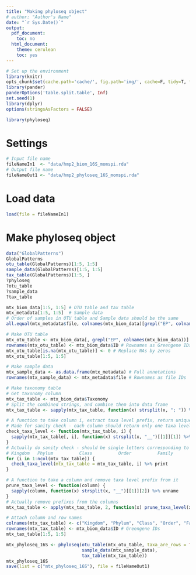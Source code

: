 ```yaml
---
title: "Making phyloseq object"
# author: "Author's Name"
date: "`r Sys.Date()`"
output:
  pdf_document:
    toc: no
  html_document:
    theme: cerulean
    toc: yes
---
```


```r
# Set up the environment
library(knitr)
opts_chunk$set(cache.path='cache/', fig.path='img/', cache=F, tidy=T, fig.keep='high', echo=F, dpi=100, warnings=F, message=F, comment=NA, warning=F, results='as.is', fig.width = 10, fig.height = 6) #out.width=700, 
library(pander)
panderOptions('table.split.table', Inf)
set.seed(1)
library(dplyr)
options(stringsAsFactors = FALSE)
```

```r
library(phyloseq)
```

# Settings

```r
# Input file name
fileNameIn1  <- "data/hmp2_biom_16S_momspi.rda"
# Output file name
fileNameOut1 <- "data/hmp2_phyloseq_16S_momspi.rda"
```

# Load data

```r
load(file = fileNameIn1)
```

# Make phyloseq object

```r
data("GlobalPatterns")
GlobalPatterns
otu_table(GlobalPatterns)[1:5, 1:5]
sample_data(GlobalPatterns)[1:5, 1:5]
tax_table(GlobalPatterns)[1:5, ]
?phyloseq
?otu_table
?sample_data
?tax_table
```

```r
mtx_biom_data[1:5, 1:5] # OTU table and tax table
mtx_metadata[1:5, 1:5]  # Sample data
# Order of samples in OTU table and Sample data should be the same
all.equal(mtx_metadata$file, colnames(mtx_biom_data)[grepl("EP", colnames(mtx_biom_data))])
```

```r
# Make OTU table
mtx_otu_table <- mtx_biom_data[, grepl("EP", colnames(mtx_biom_data))] # Select only columns with "EP*" sample names
rownames(mtx_otu_table) <- mtx_biom_data$ID # Rownames as Greengene IDs
mtx_otu_table[is.na(mtx_otu_table)] <- 0 # Replace NAs by zeros
mtx_otu_table[1:5, 1:5]
```

```r
# Make sample data
mtx_sample_data <- as.data.frame(mtx_metadata) # Full annotations
rownames(mtx_sample_data) <- mtx_metadata$file # Rownames as file IDs
```

```r
# Make taxonomy table
# Get taxonomy column
mtx_tax_table <- mtx_biom_data$Taxonomy
# Split the combined strings, and combine them into data frame
mtx_tax_table <- sapply(mtx_tax_table, function(x) strsplit(x, "; ")) %>% unname %>% do.call(rbind, .)

# A function to take column i, extract taxa level prefix, return unique prefixes
# Made for sanity check - each column should return only one taxa level ID
check_taxa_level <- function(mtx_tax_table, i) {
  sapply(mtx_tax_table[, i], function(x) strsplit(x, "__")[[1]][1]) %>% unname %>% unique
}
# Actually do sanity check - should be single letters corresponding to
# Kingdom   Phylum          Class          Order          Family          Genus        Species
for (i in 1:ncol(mtx_tax_table)) {
  check_taxa_level(mtx_tax_table = mtx_tax_table, i) %>% print
}

# A function to take a column and remove taxa level prefix from it
prune_taxa_level <- function(column) {
  sapply(column, function(x) strsplit(x, "__")[[1]][2]) %>% unname
}
# Actually remove prefixes from the columns
mtx_tax_table <- apply(mtx_tax_table, 2, function(x) prune_taxa_level(x))

# Attach column and row names
colnames(mtx_tax_table) <- c("Kingdom", "Phylum", "Class", "Order", "Family", "Genus", "Species") # Fixed names
rownames(mtx_tax_table) <- mtx_biom_data$ID # Greengene IDs
mtx_tax_table[1:5, 1:5]
```

```r
mtx_phyloseq_16S <- phyloseq(otu_table(mtx_otu_table, taxa_are_rows = TRUE),
                             sample_data(mtx_sample_data),
                             tax_table(mtx_tax_table))
mtx_phyloseq_16S
save(list = c("mtx_phyloseq_16S"), file = fileNameOut1)
```

